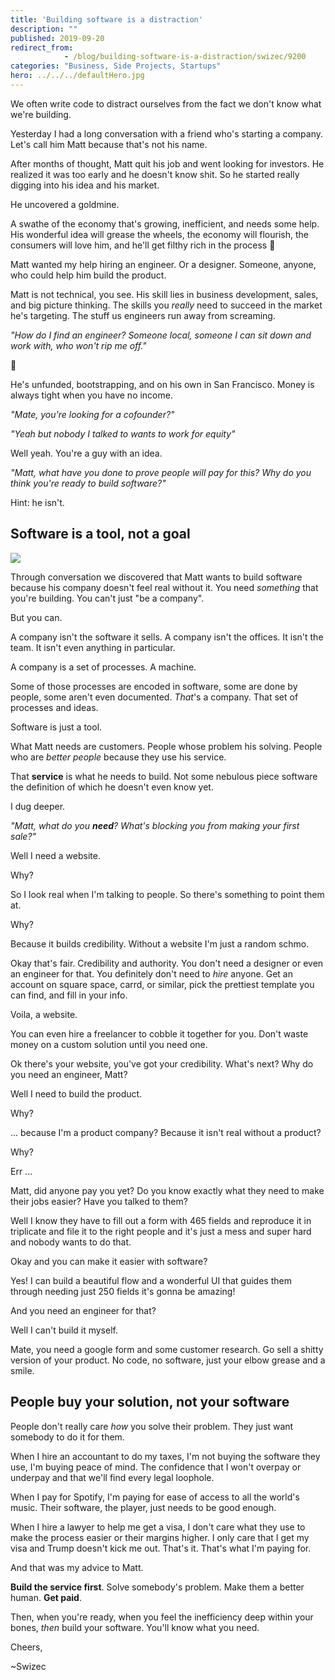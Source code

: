 ```yaml
---
title: 'Building software is a distraction'
description: ""
published: 2019-09-20
redirect_from: 
            - /blog/building-software-is-a-distraction/swizec/9200
categories: "Business, Side Projects, Startups"
hero: ../../../defaultHero.jpg
---
```

We often write code to distract ourselves from the fact we don't know what we're building.



Yesterday I had a long conversation with a friend who's starting a company. Let's call him Matt because that's not his name.



After months of thought, Matt quit his job and went looking for investors. He realized it was too early and he doesn't know shit. So he started really digging into his idea and his market.



He uncovered a goldmine.



A swathe of the economy that's growing, inefficient, and needs some help. His wonderful idea will grease the wheels, the economy will flourish, the consumers will love him, and he'll get filthy rich in the process 💪



Matt wanted my help hiring an engineer. Or a designer. Someone, anyone, who could help him build the product.



Matt is not technical, you see. His skill lies in business development, sales, and big picture thinking. The skills you _really_ need to succeed in the market he's targeting. The stuff us engineers run away from screaming.



_"How do I find an engineer? Someone local, someone I can sit down and work with, who won't rip me off."_



🤔



He's unfunded, bootstrapping, and on his own in San Francisco. Money is always tight when you have no income.



_"Mate, you're looking for a cofounder?"_



_"Yeah but nobody I talked to wants to work for equity"_



Well yeah. You're a guy with an idea.



_"Matt, what have you done to prove people will pay for this? Why do you think you're ready to build software?"_



Hint: he isn't.



## Software is a tool, not a goal



![](./img/resources-wp-content-uploads-2014-01-mario1.gif)



Through conversation we discovered that Matt wants to build software because his company doesn't feel real without it. You need _something_ that you're building. You can't just "be a company".



But you can.



A company isn't the software it sells. A company isn't the offices. It isn't the team. It isn't even anything in particular.



A company is a set of processes. A machine.



Some of those processes are encoded in software, some are done by people, some aren't even documented. _That_'s a company. That set of processes and ideas.



Software is just a tool.



What Matt needs are customers. People whose problem his solving. People who are _better people_ because they use his service.



That **service** is what he needs to build. Not some nebulous piece software the definition of which he doesn't even know yet.



I dug deeper.



_"Matt, what do you **need**? What's blocking you from making your first sale?"_



Well I need a website.



Why?



So I look real when I'm talking to people. So there's something to point them at.



Why?



Because it builds credibility. Without a website I'm just a random schmo.



Okay that's fair. Credibility and authority. You don't need a designer or even an engineer for that. You definitely don't need to _hire_ anyone. Get an account on square space, carrd, or similar, pick the prettiest template you can find, and fill in your info.



Voila, a website.



You can even hire a freelancer to cobble it together for you. Don't waste money on a custom solution until you need one.



Ok there's your website, you've got your credibility. What's next? Why do you need an engineer, Matt?



Well I need to build the product.



Why?



... because I'm a product company? Because it isn't real without a product?



Why?



Err ...



Matt, did anyone pay you yet? Do you know exactly what they need to make their jobs easier? Have you talked to them?



Well I know they have to fill out a form with 465 fields and reproduce it in triplicate and file it to the right people and it's just a mess and super hard and nobody wants to do that.



Okay and you can make it easier with software?



Yes! I can build a beautiful flow and a wonderful UI that guides them through needing just 250 fields it's gonna be amazing!



And you need an engineer for that?



Well I can't build it myself.



Mate, you need a google form and some customer research. Go sell a shitty version of your product. No code, no software, just your elbow grease and a smile.



## People buy your solution, not your software



People don't really care _how_ you solve their problem. They just want somebody to do it for them.



When I hire an accountant to do my taxes, I'm not buying the software they use, I'm buying peace of mind. The confidence that I won't overpay or underpay and that we'll find every legal loophole.



When I pay for Spotify, I'm paying for ease of access to all the world's music. Their software, the player, just needs to be good enough.



When I hire a lawyer to help me get a visa, I don't care what they use to make the process easier or their margins higher. I only care that I get my visa and Trump doesn't kick me out. That's it. That's what I'm paying for.



And that was my advice to Matt.



**Build the service first**. Solve somebody's problem. Make them a better human. **Get paid**.



Then, when you're ready, when you feel the inefficiency deep within your bones, _then_ build your software. You'll know what you need.



Cheers,



~Swizec